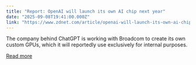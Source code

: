```yaml
---
title: "Report: OpenAI will launch its own AI chip next year"
date: "2025-09-08T19:41:00.000Z"
link: "https://www.zdnet.com/article/openai-will-launch-its-own-ai-chip-next-year-report/"
---
```


The company behind ChatGPT is working with Broadcom to create its own custom GPUs, which it will reportedly use exclusively for internal purposes.

[Read more](https://www.zdnet.com/article/openai-will-launch-its-own-ai-chip-next-year-report/)

